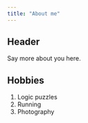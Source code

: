 ```yaml
---
title: "About me"
---
```


## Header

Say more about you here.

## Hobbies

1. Logic puzzles
2. Running
3. Photography
